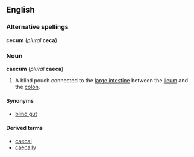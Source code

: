 {{wikipedia}}
==English==
===Alternative spellings===
'''cecum''' (''plural'' '''ceca''')

===Noun===
'''caecum''' (''plural'' '''caeca''')

# {{anatomy}} A blind pouch connected to the [[large intestine]] between the [[ileum]] and the [[colon]].

====Synonyms====
*[[blind gut]]

====Derived terms====
*[[caecal]]
*[[caecally]]